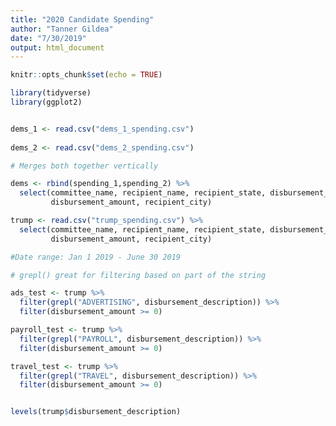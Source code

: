 ```yaml
---
title: "2020 Candidate Spending"
author: "Tanner Gildea"
date: "7/30/2019"
output: html_document
---
```


```r
knitr::opts_chunk$set(echo = TRUE)

library(tidyverse)
library(ggplot2)


dems_1 <- read.csv("dems_1_spending.csv")
  
dems_2 <- read.csv("dems_2_spending.csv")

# Merges both together vertically

dems <- rbind(spending_1,spending_2) %>% 
  select(committee_name, recipient_name, recipient_state, disbursement_description, disbursement_date, 
         disbursement_amount, recipient_city)

trump <- read.csv("trump_spending.csv") %>% 
  select(committee_name, recipient_name, recipient_state, disbursement_description, disbursement_date, 
         disbursement_amount, recipient_city)

#Date range: Jan 1 2019 - June 30 2019
```


```r

# grepl() great for filtering based on part of the string

ads_test <- trump %>% 
  filter(grepl("ADVERTISING", disbursement_description)) %>% 
  filter(disbursement_amount >= 0)

payroll_test <- trump %>% 
  filter(grepl("PAYROLL", disbursement_description)) %>% 
  filter(disbursement_amount >= 0)

travel_test <- trump %>% 
  filter(grepl("TRAVEL", disbursement_description)) %>% 
  filter(disbursement_amount >= 0)



```


```r
levels(trump$disbursement_description)
```


```r


```
